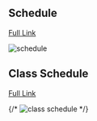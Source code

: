 
## Schedule

[Full Link](https://docs.google.com/spreadsheets/d/e/2PACX-1vSQHPPsmYE4vpBvbh8S10nWcq1D_vKuJn3wOmfiA-CRVnxk22np_QV8wWI7JOrZJ2S5KcN-YaE2mRkl/pubhtml?gid=318574274&single=true)

<Image
  src={schedule}
  alt="schedule"
  className="absolute inset-0 h-full w-full object-cover"
/>

## Class Schedule

[Full Link](https://docs.google.com/spreadsheets/d/e/2PACX-1vTX9hcm8BztyxHlL7_iJznOVlXw5yPbmqn6YIS4kMXYzwFJ29KYubnmj9ULNWQWctsBLc_Ho8wGsMwF/pubhtml?gid=1404761706&single=true)

{/* <Image
  src={classSchedule}
  alt="class schedule"
  className="absolute inset-0 h-full w-full object-cover"
/> */}
